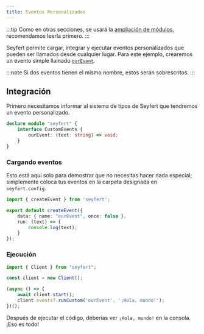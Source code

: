 ```yaml
---
title: Eventos Personalizados
---
```

:::tip
Como en otras secciones, se usará la [ampliación de módulos](/getting-started/declare-module), recomendamos leerla primero.
:::

Seyfert permite cargar, integrar y ejecutar eventos personalizados que pueden ser llamados desde cualquier lugar. Para este ejemplo, crearemos un evento simple llamado <a href="https://cdn-useast1.kapwing.com/static/templates/our-meme-template-regular-50760e0b.webp" target="_blank">`ourEvent`</a>.

:::note
Si dos eventos tienen el mismo nombre, estos serán sobrescritos.
:::

## Integración

Primero necesitamos informar al sistema de tipos de Seyfert que tendremos un evento personalizado.

```ts title="index.ts"
declare module "seyfert" {
	interface CustomEvents {
		ourEvent: (text: string) => void;
	}
}
```

### Cargando eventos

Esto está aquí solo para demostrar que no necesitas hacer nada especial; simplemente coloca tus eventos en la carpeta designada en `seyfert.config`.

```ts title="seyfert.config.ts"
import { createEvent } from 'seyfert';

export default createEvent({
	data: { name: "ourEvent", once: false },
	run: (text) => {
		console.log(text);
	}
});
```

### Ejecución

```ts title="index.ts"
import { Client } from "seyfert";

const client = new Client();

(async () => {
	await client.start();
	client.events?.runCustom('ourEvent', '¡Hola, mundo!');
})();
```

Después de ejecutar el código, deberías ver `¡Hola, mundo!` en la consola. ¡Eso es todo!
